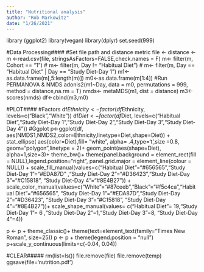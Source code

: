```yaml
---
title: "Nutritional analysis"
author: "Rob Markowitz"
date: "1/26/2021"
---
```


library (ggplot2)
library(vegan)
library(dplyr)
set.seed(999)

#Data Processing####
#Set file path and distance metric
file <- 
distance <- 
m <-read.csv(file, stringsAsFactors=FALSE,check.names = F)
m<- filter(m, Cohort == "1")
# m<- filter(m, Day != "Habitual Diet")
# m<- filter(m, Day == "Habitual Diet" | Day == "Study Diet-Day 1")
m1<-as.data.frame(m[,5:length(m)])
m0<-as.data.frame(m[1:4])
#Run PERMANOVA & NMDS
adonis2(m1~Day, data = m0, permutations = 999, method = distance,na.rm = T) 
nmds<- metaMDS(m1, dist = distance)
m3<-scores(nmds)
df<-cbind(m3,m0)

#PLOT####
#Factors
df$Ethnicity <- factor(df$Ethnicity, levels=c("Black","White"))
df$Diet <- factor(df$Diet, levels=c("Habitual Diet","Study Diet-Day 1","Study Diet-Day 2","Study Diet-Day 3","Study Diet-Day 4"))
#Ggplot 
p<-ggplot(df, aes(NMDS1,NMDS2,color=Ethnicity,linetype=Diet,shape=Diet)) +
  stat_ellipse( aes(color=Diet),fill= "white", alpha= .4,type='t',size =0.8, geom="polygon",linetype = 2)+
  geom_point(aes(shape=Diet), alpha=1,size=3)+
  theme_bw()+
  theme(panel.background = element_rect(fill = NULL),legend.position="right",
          panel.grid.major = element_line(colour = NULL)) +
  scale_fill_manual(values=c("Habitual Diet"="#656565","Study Diet-Day 1"="#EDA87D"
                                  ,"Study Diet-Day 2"="#D36423","Study Diet-Day 3"="#C15818",
                                  "Study Diet-Day 4"="#8E4B27")) +
  scale_color_manual(values=c("White"="#87ceeb","Black"="#f5c4ca","Habitual Diet"="#656565",
                              "Study Diet-Day 1"="#EDA87D","Study Diet-Day 2"="#D36423",
                              "Study Diet-Day 3"="#C15818",
                              "Study Diet-Day 4"="#8E4B27"))+
  scale_shape_manual(values= c("Habitual Diet"= 19,"Study Diet-Day 1"= 6
                               ,"Study Diet-Day 2"=1,"Study Diet-Day 3"=8,
                               "Study Diet-Day 4"=4))

p <- p + theme_classic()+ theme(text=element_text(family="Times New Roman", size=25))
p <- p + theme(legend.position = "null")
p+scale_y_continuous(limits=c(-0.04, 0.04))
  
#CLEAR#####
rm(list=ls())
file.remove(file) 
file.remove(temp)
ggsave(file='nutrition.pdf')